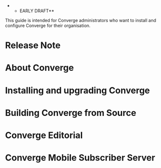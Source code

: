 **EARLY DRAFT**

This guide is intended for Converge administrators who want to install and configure
Converge for their organisation.

= Release Note {{anchor id=releasenote /}} = 

{{include document="release-note.wiki" /}}

= About Converge {{anchor id=about /}} = 

{{include document="about.wiki" /}}

= Installing and upgrading Converge {{anchor id=installation /}} =

{{include document="install.wiki" /}}

= Building Converge from Source {{anchor id=building /}} =

{{include document="building-from-source.wiki" /}}

= Converge Editorial {{anchor id=app-editorial /}} =

{{include document="app-editorial.wiki" /}}

= Converge Mobile Subscriber Server {{anchor id=app-mobile-subscriber-server /}} =

{{include document="app-mobile-subscriber-server.wiki" /}}






